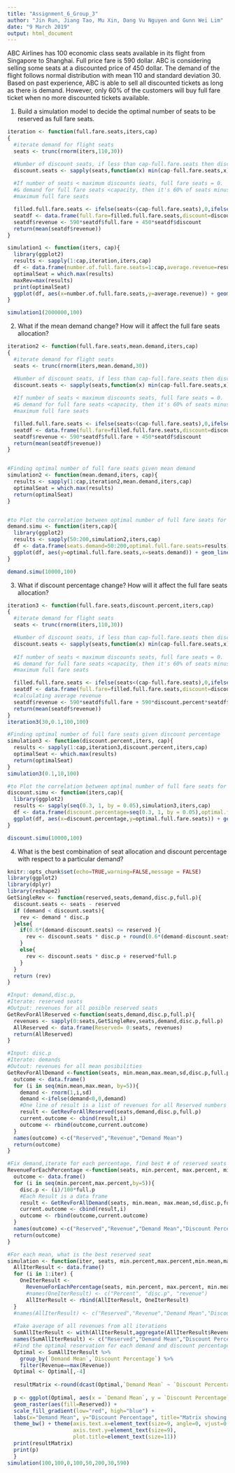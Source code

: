 ---
title: "Assignment_6_Group_3"
author: "Jin Run, Jiang Tao, Mu Xin, Dang Vu Nguyen and Gunn Wei Lim"
date: "9 March 2019"
output: html_document
---
ABC Airlines has 100 economic class seats available in its flight from Singapore to Shanghai.
Full price fare is 590 dollar. ABC is considering selling some seats at a discounted price of 450 dollar.
The demand of the flight follows normal distribution with mean 110 and standard deviation 30.
Based on past experience, ABC is able to sell all discounted tickets as long as there is demand.
However, only 60% of the customers will buy full fare ticket when no more discounted tickets available.

1) Build a simulation model to decide the optimal number of seats to be reserved as full fare seats.

```{r}

iteration <- function(full.fare.seats,iters,cap)
{
  #iterate demand for flight seats
  seats <- trunc(rnorm(iters,110,30))

  #Number of discount seats, if less than cap-full.fare.seats then discounts seats = seats.filled.
  discount.seats <- sapply(seats,function(x) min(cap-full.fare.seats,x))
  
  #If number of seats < maximum discounts seats, full fare seats = 0.  if number of demand for discount seats 
  #& demand for full fare seats <capacity, then it's 60% of seats minus max discounts seats. Else, will serve
  #maximum full fare seats

  filled.full.fare.seats <- ifelse(seats<(cap-full.fare.seats),0,ifelse(0.6*seats+0.4*(cap-full.fare.seats)<cap,trunc(0.6*(seats-cap+full.fare.seats)),full.fare.seats))
  seatdf <- data.frame(full.fare=filled.full.fare.seats,discount=discount.seats)
  seatdf$revenue <- 590*seatdf$full.fare + 450*seatdf$discount
  return(mean(seatdf$revenue))
}

simulation1 <- function(iters, cap){
  library(ggplot2)
  results <- sapply(1:cap,iteration,iters,cap)
  df <- data.frame(number.of.full.fare.seats=1:cap,average.revenue=results)
  optimalSeat = which.max(results)
  maxRev=max(results)
  print(optimalSeat)
  ggplot(df, aes(x=number.of.full.fare.seats,y=average.revenue)) + geom_line(group = 'average.revenue') + geom_vline(xintercept = optimalSeat,color='red',linetype='dashed') + geom_text(aes(x=optimalSeat-3, label=paste0("Optimal at ",optimalSeat,"with revenue of",maxRev), y=maxRev/2), colour="blue")
}

simulation1(2000000,100)

```

2) What if the mean demand change? How will it affect the full fare seats allocation?

```{r}
iteration2 <- function(full.fare.seats,mean.demand,iters,cap)
{
  #iterate demand for flight seats
  seats <- trunc(rnorm(iters,mean.demand,30))

  #Number of discount seats, if less than cap-full.fare.seats then discounts seats = seats.filled.
  discount.seats <- sapply(seats,function(x) min(cap-full.fare.seats,x))
  
  #If number of seats < maximum discounts seats, full fare seats = 0.  if number of demand for discount seats 
  #& demand for full fare seats <capacity, then it's 60% of seats minus max discounts seats. Else, will serve
  #maximum full fare seats

  filled.full.fare.seats <- ifelse(seats<(cap-full.fare.seats),0,ifelse(0.6*seats+0.4*(cap-full.fare.seats)<cap,trunc(0.6*(seats-cap+full.fare.seats)),full.fare.seats))
  seatdf <- data.frame(full.fare=filled.full.fare.seats,discount=discount.seats)
  seatdf$revenue <- 590*seatdf$full.fare + 450*seatdf$discount
  return(mean(seatdf$revenue))
}


#Finding optimal number of full fare seats given mean demand
simulation2 <- function(mean.demand,iters, cap){
  results <- sapply(1:cap,iteration2,mean.demand,iters,cap)
  optimalSeat = which.max(results)
  return(optimalSeat)
}


#to Plot the correlation between optimal number of full fare seats for each mean demand
demand.simu <- function(iters,cap){
  library(ggplot2)
  results <- sapply(50:200,simulation2,iters,cap)
  df <- data.frame(seats.demand=50:200,optimal.full.fare.seats=results)
  ggplot(df, aes(y=optimal.full.fare.seats,x=seats.demand)) + geom_line(group = 'seats.demand')
}

demand.simu(10000,100)

```

3) What if discount percentage change? How will it affect the full fare seats allocation?

```{r}
iteration3 <- function(full.fare.seats,discount.percent,iters,cap)
{
  #iterate demand for flight seats
  seats <- trunc(rnorm(iters,110,30))

  #Number of discount seats, if less than cap-full.fare.seats then discounts seats = seats.filled.
  discount.seats <- sapply(seats,function(x) min(cap-full.fare.seats,x))
  
  #If number of seats < maximum discounts seats, full fare seats = 0.  if number of demand for discount seats 
  #& demand for full fare seats <capacity, then it's 60% of seats minus max discounts seats. Else, will serve
  #maximum full fare seats

  filled.full.fare.seats <- ifelse(seats<(cap-full.fare.seats),0,ifelse(0.6*seats+0.4*(cap-full.fare.seats)<cap,trunc(0.6*(seats-cap+full.fare.seats)),full.fare.seats))
  seatdf <- data.frame(full.fare=filled.full.fare.seats,discount=discount.seats)
  #calculating average revenue
  seatdf$revenue <- 590*seatdf$full.fare + 590*discount.percent*seatdf$discount
  return(mean(seatdf$revenue))
}
iteration3(30,0.1,100,100)

#Finding optimal number of full fare seats given discount percentage
simulation3 <- function(discount.percent,iters, cap){
  results <- sapply(1:cap,iteration3,discount.percent,iters,cap)
  optimalSeat <- which.max(results)
  return(optimalSeat)
}
simulation3(0.1,10,100)

#to Plot the correlation between optimal number of full fare seats for each discount percentage
discount.simu <- function(iters,cap){
  library(ggplot2)
  results <- sapply(seq(0.3, 1, by = 0.05),simulation3,iters,cap)
  df <- data.frame(discount.percentage=seq(0.3, 1, by = 0.05),optimal.full.fare.seats=results)
  ggplot(df, aes(x=discount.percentage,y=optimal.full.fare.seats)) + geom_line(group = 'optimal.full.fare.seats')
}

discount.simu(10000,100)
```

4) What is the best combination of seat allocation and discount percentage with respect to a particular demand?
```{r}
knitr::opts_chunk$set(echo=TRUE,warning=FALSE,message = FALSE)
library(ggplot2)
library(dplyr)
library(reshape2)
GetSingleRev <- function(reserved,seats,demand,disc.p,full.p){
  discount.seats <- seats - reserved
  if (demand < discount.seats){
    rev <- demand * disc.p
  }else{ 
    if(0.6*(demand-discount.seats) <= reserved ){
      rev <- discount.seats * disc.p + round(0.6*(demand-discount.seats))*full.p
    }
    else{
      rev <- discount.seats * disc.p + reserved*full.p
    }
  }
  return (rev)
}

#Input: demand,disc.p, 
#Iterate: reserved seats 
#Output: revenues for all posible reserved seats 
GetRevForAllReserved <-function(seats,demand,disc.p,full.p){
  revenues <- sapply(0:seats,GetSingleRev,seats,demand,disc.p,full.p)
  AllReserved <- data.frame(Reserved= 0:seats, revenues)
  return(AllReserved)
}

#Input: disc.p
#Iterate: demands
#Outout: revenues for all mean posibilities 
GetRevForAllDemand <-function(seats, min.mean,max.mean,sd,disc.p,full.p){
  outcome <- data.frame()
  for (i in seq(min.mean,max.mean, by=5)){
    demand <- rnorm(1,i,sd)
    demand <-ifelse(demand<0,0,demand)
    #One line of result is a list of revenues for all Reserved numbers 
    result <- GetRevForAllReserved(seats,demand,disc.p,full.p)
    current.outcome <- cbind(result,i)
    outcome <- rbind(outcome,current.outcome)
  }
  names(outcome) <-c("Reserved","Revenue","Demand Mean")
  return(outcome)
}

#Fix demand,iterate for each percentage, find best # of reserved seats 
RevenueForEachPercentage <-function(seats, min.percent, max.percent, min.mean, max.mean, sd, full.p){
  outcome <- data.frame()
  for (i in seq(min.percent,max.percent,by=5)){
    disc.p <- (i)/100*full.p
    #Each Result is a data frame 
    result <- GetRevForAllDemand(seats, min.mean, max.mean,sd,disc.p,full.p)
    current.outcome <- cbind(result,i)
    outcome <- rbind(outcome,current.outcome)
  }
  names(outcome) <-c("Reserved","Revenue","Demand Mean","Discount Percentage")
  return(outcome)
}

#For each mean, what is the best reserved seat 
simulation <- function(iter, seats, min.percent,max.percent,min.mean,max.mean,sd,full.p) {
  AllIterResult <- data.frame()
  for (i in 1:iter) {
    OneIterResult <-
      RevenueForEachPercentage(seats, min.percent, max.percent, min.mean, max.mean, sd, full.p)
      #names(OneIterResult) <- c("Percent", "disc.p", "revenue")
      AllIterResult <- rbind(AllIterResult, OneIterResult)
  }
  #names(AllIterResult) <- c("Reserved","Revenue","Demand Mean","Discount Percentage")
  
  #Take average of all revenues from all iterations 
  SumAllIterResult <- with(AllIterResult,aggregate(AllIterResult$Revenue, list(AllIterResult$Reserved,AllIterResult$`Demand Mean`,AllIterResult$`Discount Percentage`), mean))
  names(SumAllIterResult) <- c("Reserved","Demand Mean","Discount Percentage","Revenue")
  #Find the optimal reservation for each demand and discount percentage
  Optimal <- SumAllIterResult %>% 
    group_by(`Demand Mean`,`Discount Percentage`) %>% 
    filter(Revenue==max(Revenue))
  Optimal <- Optimal[,-4]
  
  resultMatrix <-round(dcast(Optimal,`Demand Mean` ~ `Discount Percentage`,value.var="Reserved",fun.aggregate = mean))
  
  p <- ggplot(Optimal, aes(x = `Demand Mean`, y = `Discount Percentage`)) +
  geom_raster(aes(fill=Reserved)) +
  scale_fill_gradient(low="red", high="blue") +
  labs(x="Demand Mean", y="Discount Percentage", title="Matrix showing optimal number of seats reserved for full price") +
  theme_bw() + theme(axis.text.x=element_text(size=9, angle=0, vjust=0.3),
                     axis.text.y=element_text(size=9),
                     plot.title=element_text(size=11))
  print(resultMatrix)
  print(p)
  }
simulation(100,100,0,100,50,200,30,590)
```